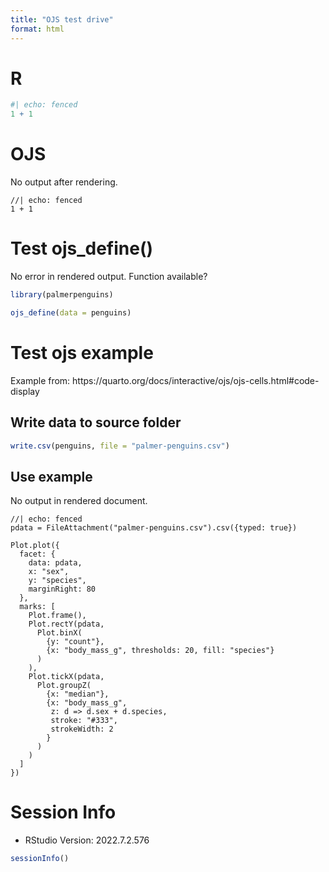 ```yaml
---
title: "OJS test drive"
format: html
---
```


# R

```r
#| echo: fenced
1 + 1
```

# OJS

No output after rendering.

```ojs
//| echo: fenced
1 + 1
```

# Test ojs_define()

No error in rendered output. Function available?

```r

library(palmerpenguins)

ojs_define(data = penguins)

```

# Test ojs example

Example from: https://quarto.org/docs/interactive/ojs/ojs-cells.html#code-display

## Write data to source folder

```r
write.csv(penguins, file = "palmer-penguins.csv")
```

## Use example

No output in rendered document.

```ojs
//| echo: fenced
pdata = FileAttachment("palmer-penguins.csv").csv({typed: true})

Plot.plot({
  facet: {
    data: pdata,
    x: "sex",
    y: "species",
    marginRight: 80
  },
  marks: [
    Plot.frame(),
    Plot.rectY(pdata, 
      Plot.binX(
        {y: "count"}, 
        {x: "body_mass_g", thresholds: 20, fill: "species"}
      )
    ),
    Plot.tickX(pdata, 
      Plot.groupZ(
        {x: "median"}, 
        {x: "body_mass_g",
         z: d => d.sex + d.species,
         stroke: "#333",
         strokeWidth: 2
        }
      )
    )
  ]
})
```

# Session Info

- RStudio Version: 2022.7.2.576

```r
sessionInfo()
```



